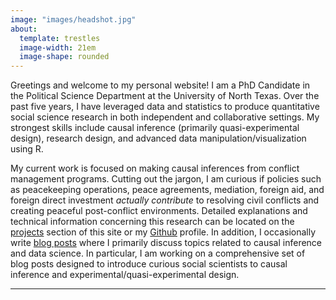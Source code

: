```yaml
---
image: "images/headshot.jpg"
about:
  template: trestles
  image-width: 21em
  image-shape: rounded
---
```


Greetings and welcome to my personal website! I am a PhD Candidate in the Political Science Department at the University of North Texas. Over the past five years, I have leveraged data and statistics to produce quantitative social science research in both independent and collaborative settings. My strongest skills include causal inference (primarily quasi-experimental design), research design, and advanced data manipulation/visualization using R.

:::a
My current work is focused on making causal inferences from conflict management programs. Cutting out the jargon, I am curious if policies such as peacekeeping operations, peace agreements, mediation, foreign aid, and foreign direct investment *actually contribute* to resolving civil conflicts and creating peaceful post-conflict environments. Detailed explanations and technical information concerning this research can be located on the [projects](Projects/index.qmd) section of this site or my [Github](https://github.com/Brian-Lookabaugh) profile. In addition, I occasionally write [blog posts](Blog/index.qmd) where I primarily discuss topics related to causal inference and data science. In particular, I am working on a comprehensive set of blog posts designed to introduce curious social scientists to causal inference and experimental/quasi-experimental design. 
:::
---

